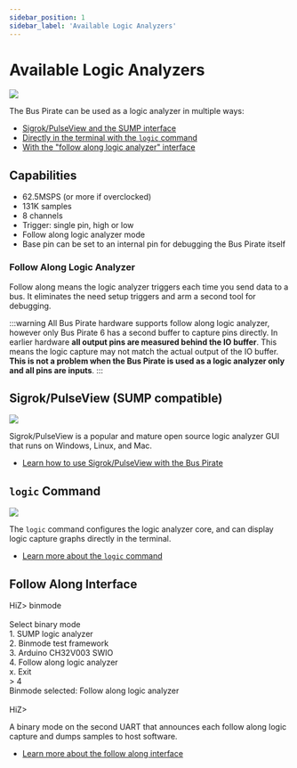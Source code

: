 ---
sidebar_position: 1
sidebar_label: 'Available Logic Analyzers'
---

# Available Logic Analyzers

![](./img/logic-system.png)

The Bus Pirate can be used as a logic analyzer in multiple ways:
- [Sigrok/PulseView and the SUMP interface](/logic-analyzer/sump)
- [Directly in the terminal with the ```logic``` command](/logic-analyzer/logic-command)
- [With the "follow along logic analyzer" interface](/logic-analyzer/faladata)

## Capabilities

- 62.5MSPS (or more if overclocked)
- 131K samples
- 8 channels
- Trigger: single pin, high or low
- Follow along logic analyzer mode
- Base pin can be set to an internal pin for debugging the Bus Pirate itself

### Follow Along Logic Analyzer

Follow along means the logic analyzer triggers each time you send data to a bus. It eliminates the need setup triggers and arm a second tool for debugging. 

:::warning
All Bus Pirate hardware supports follow along logic analyzer, however only Bus Pirate 6 has a second buffer to capture pins directly. In earlier hardware **all output pins are measured behind the IO buffer**. This means the logic capture may not match the actual output of the IO buffer. **This is not a problem when the Bus Pirate is used as a logic analyzer only and all pins are inputs**.
:::

## Sigrok/PulseView (SUMP compatible)

![](./img/sigrok-capture.png)

Sigrok/PulseView is a popular and mature open source logic analyzer GUI that runs on Windows, Linux, and Mac. 
- [Learn how to use Sigrok/PulseView with the Bus Pirate](/logic-analyzer/sump)

## ```logic``` Command

![](./img/logic-command-nav.png)

The ```logic``` command configures the logic analyzer core, and can display logic capture graphs directly in the terminal.
- [Learn more about the ```logic``` command](/logic-analyzer/logic-command)

## Follow Along Interface

<BrowserWindow>
<span className="bp-prompt">HiZ></span> binmode<br/>
<br/>
<span className="bp-info">Select binary mode</span><br/>
 1. SUMP logic analyzer<br/>
 2. Binmode test framework<br/>
 3. Arduino CH32V003 SWIO<br/>
 4. Follow along logic analyzer<br/>
 x. <span className="bp-info">Exit</span><br/>
<span className="bp-prompt"> ></span> 4<br/>
<span className="bp-info">Binmode selected:</span> Follow along logic analyzer<br/>
<br/>
<span className="bp-prompt">HiZ></span> <br/>
</BrowserWindow>

A binary mode on the second UART that announces each follow along logic capture and dumps samples to host software.
- [Learn more about the follow along interface](/logic-analyzer/faladata)
